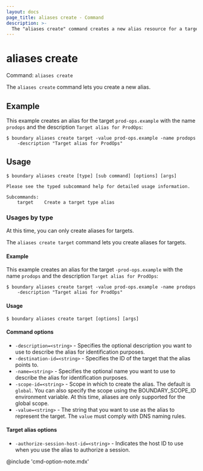 ```yaml
---
layout: docs
page_title: aliases create - Command
description: >-
  The "aliases create" command creates a new alias resource for a target.
---
```


# aliases create

Command: `aliases create`

The `aliases create` command lets you create a new alias.

## Example

This example creates an alias for the target `prod-ops.example` with the name `prodops` and the description `Target alias for ProdOps`:

```shell-session
$ boundary aliases create target -value prod-ops.example -name prodops
    -description "Target alias for ProdOps"
```

## Usage

<CodeBlockConfig hideClipboard>

```shell-session
$ boundary aliases create [type] [sub command] [options] [args]

Please see the typed subcommand help for detailed usage information.

Subcommands:
    target    Create a target type alias
```

</CodeBlockConfig>

### Usages by type

At this time, you can only create aliases for targets.

The `aliases create target` command lets you create aliases for targets.

#### Example

This example creates an alias for the target `-prod-ops.example` with the name `prodops` and the description `Target alias for ProdOps`:

```shell-session
$ boundary aliases create target -value prod-ops.example -name prodops
    -description "Target alias for ProdOps"
```

#### Usage

<CodeBlockConfig hideClipboard>

```shell-session
$ boundary aliases create target [options] [args]
```

</CodeBlockConfig>

#### Command options

- `-description=<string>` - Specifies the optional description you want to use to describe the alias for identification purposes.
- `-destination-id=<string>` - Specifies the ID of the target that the alias points to.
- `-name=<string>` - Specifies the optional name you want to use to describe the alias for identification purposes.
- `-scope-id=<string>` - Scope in which to create the alias. The default is `global`.
You can also specify the scope using the BOUNDARY_SCOPE_ID environment variable.
At this time, aliases are only supported for the global scope.
- `-value=<string>` - The string that you want to use as the alias to represent the target.
The `value` must comply with DNS naming rules.

#### Target alias options

- `-authorize-session-host-id=<string>` - Indicates the host ID to use when you use the alias to authorize a session.

@include 'cmd-option-note.mdx'